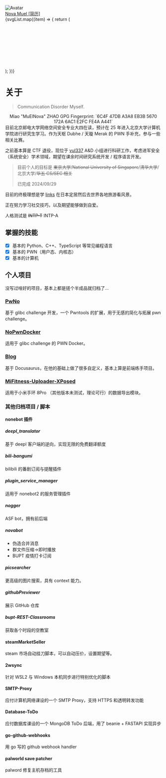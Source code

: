 
<div style={{ display: "flex", alignItems: "center", flexDirection: "column" }}>
  <div style={{ height: "160px", width: "160px", textAlign: "center" }}>
    <img
      src="https://avatars.githubusercontent.com/u/68760718?v=4"
      className={style["avatar"]}
      alt="Avatar"
    />
  </div>
  <div
    style={{
      marginTop: "16px",
      fontWeight: "bold",
      fontSize: "36px",
      color: "var(--ifm-link-color)",
    }}
  >
    <a href="https://zm.md">
      <span>Nova Muel [简历]</span>
    </a>
  </div>
  <div className={style["socialMediaList"]}>
    {svgList.map((item) => {
      return (
        <div key={item.title}>
          <Svg {...item} />
        </div>
      );
    })}
  </div>
</div>

# 关于

> Communication Disorder Myself.

<div align="center">
  Miao "MuElNova" ZHAO GPG Fingerprint: `6C4F 47DB A3A8 EB3B 5670  172A 6AC1 E2FC FE4A A441`
</div>
目前北京邮电大学网络空间安全专业大四在读，预计在 25 年进入北京大学计算机学院进行研究生学习。作为天枢 Dubhe / 天璇 Merak 的 PWN 手补充，参与一些相关比赛。

之前基本算是 CTF 退役，现位于 [vul337](https://netsec.ccert.edu.cn/chs/vul337) A&D 小组进行科研工作，考虑进军安全（系统安全）学术领域，期望在课余时间研究系统开发 / 程序语言开发。

>  目前个人的目标是 ~~東京大学~~/~~National University of Singapore~~/~~清华大学~~/北京大学/~~华五 CS/SEC 相关~~
>
> 已完成 2024/09/29

目前的终极理想是学 [links](https://space.bilibili.com/3816626) 在日本定居然后去世界各地旅游看风景。

正在努力学习社交技巧，以及期望能够做到自爱。

人格测试是 ~~INTP-T~~ INTP-A

## 掌握的技能

- [x] 基本的 Python、C++、TypeScript 等常见编程语言
- [x] 基本的 PWN（用户态、内核态）
- [x] 基本的计算机

## 个人项目

没写过啥好的项目，基本上都是搓个半成品就归档了...

### [PwNo](https://github.com/MuelNova/PwNo)

基于 glibc challenge 开发，一个 Pwntools 的扩展，用于无感的简化与拓展 pwn challenge。

### [NoPwnDocker](https://github.com/MuelNova/PwNo)

适用于 glibc challenge 的 PWN Docker。

### [Blog](https://github.com/MuelNova/Muel-Nova_Blog)

基于 Docusaurus，在他的基础上做了很多自定义，基本上算是前端练手项目。

### [MiFitness-Uploader-XPosed](https://github.com/MuelNova/MiFitness-Uploader-XPosed)

适用于小米手环 8Pro （其他版本未测试，理论可行）的数据导出模块。

### 其他归档项目 / 脚本

#### nonebot 插件

##### deepl_translator

基于 deepl 客户端的逆向，实现无限的免费翻译额度

##### bili-bangumi

bilibili 的番剧订阅与提醒插件

##### plugin_service_manager

适用于 nonebot2 的服务管理插件

##### nogger

ASF bot，拥有前后端

##### novabot

- 伪造合并消息
- 群文件压缩->即时播放
- BUPT 疫情打卡订阅

##### picsearcher

更高级的图片搜索，具有 context 能力。

##### githubPreviewer

展示 GitHub 仓库

##### bupt-REST-Classrooms

获取各个时段的空教室

#### steamMarketSeller

steam 市场自动挂刀脚本，可以自动压价，设置期望等。

#### 2wsync

针对 WSL2 与 Windows 本机同步进行特别优化的脚本

#### SMTP-Proxy

应付计算机网络课设的一个 SMTP Proxy，支持 HTTPS 和透明转发功能

#### Database-ToDo

应付数据库课设的一个 MongoDB ToDo 后端，用了 beanie + FASTAPI 实现异步

#### go-github-webhooks

用 go 写的 github webhook handler

#### palworld save patcher

palword 修复主机存档的工具
